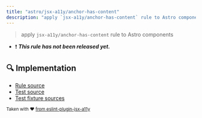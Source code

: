 ```yaml
---
title: "astro/jsx-a11y/anchor-has-content"
description: "apply `jsx-a11y/anchor-has-content` rule to Astro components"
---
```


> apply `jsx-a11y/anchor-has-content` rule to Astro components

- ❗ <badge text="This rule has not been released yet." vertical="middle" type="error"> **_This rule has not been released yet._** </badge>



## 🔍 Implementation

- [Rule source](https://github.com/ota-meshi/eslint-plugin-astro/blob/main/src/rules/jsx-a11y/anchor-has-content.ts)
- [Test source](https://github.com/ota-meshi/eslint-plugin-astro/blob/main/tests/src/rules/jsx-a11y/anchor-has-content.ts)
- [Test fixture sources](https://github.com/ota-meshi/eslint-plugin-astro/tree/main/tests/fixtures/rules/jsx-a11y/anchor-has-content)

<sup>Taken with ❤️ [from eslint-plugin-jsx-a11y](https://github.com/jsx-eslint/eslint-plugin-jsx-a11y/tree/HEAD/docs/rules/anchor-has-content.md)</sup>

